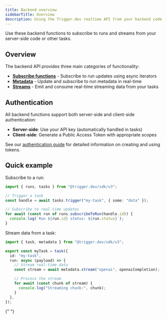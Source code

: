 ```yaml
---
title: Backend overview
sidebarTitle: Overview
description: Using the Trigger.dev realtime API from your backend code
---
```



Use these backend functions to subscribe to runs and streams from your server-side code or other tasks.

## Overview

The backend API provides three main categories of functionality:

- **[Subscribe functions](/realtime/backend/subscribe)** - Subscribe to run updates using async iterators
- **[Metadata](/realtime/backend/metadata)** - Update and subscribe to run metadata in real-time
- **[Streams](/realtime/backend/streams)** - Emit and consume real-time streaming data from your tasks

## Authentication

All backend functions support both server-side and client-side authentication:

- **Server-side**: Use your API key (automatically handled in tasks)
- **Client-side**: Generate a Public Access Token with appropriate scopes

See our [authentication guide](/realtime/auth) for detailed information on creating and using tokens.

## Quick example

Subscribe to a run:

```ts
import { runs, tasks } from "@trigger.dev/sdk/v3";

// Trigger a task
const handle = await tasks.trigger("my-task", { some: "data" });

// Subscribe to real-time updates
for await (const run of runs.subscribeToRun(handle.id)) {
  console.log(`Run ${run.id} status: ${run.status}`);
}
```

Stream data from a task:

```ts
import { task, metadata } from "@trigger.dev/sdk/v3";

export const myTask = task({
  id: "my-task",
  run: async (payload) => {
    // Stream real-time data
    const stream = await metadata.stream("openai", openaiCompletion);

    // Process the stream
    for await (const chunk of stream) {
      console.log("Streaming chunk:", chunk);
    }
  },
});
```

<RealtimeExamplesCards />{" "}
